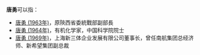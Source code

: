 '''唐勇'''可以指：
* [[唐勇_(1963年)|唐勇 (1963年)]]，原陝西省委統戰部副部長
* [[唐勇_(1964年)|唐勇 (1964年)]]，有机化学家，中国科学院院士
* [[唐勇_(1969年)|唐勇 (1969年)]]，上海新三体企业发展有限公司董事长，曾任南航集团总经济师、新希望集团副总裁

{{disambig|cat=二字唐姓人名消歧義|yong}}